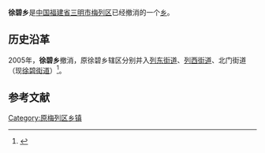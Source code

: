 {{中国乡级行政区
| 行政区全称 = 徐碧乡
| 景观照片文件名 = 
| 景观照片描述 = 
| 汉语拼音 = 
| 通用拼音 = 
| 注音符號 = 
| 其它标音类型1 = 
| 其它标音1 = 
| 其它标音类型2 = 
| 其它标音2 = 
| 其它语言类型1 = 
| 其它语言地名1 = 
| 其它语言类型2 = 
| 其它语言地名2 = 
| 上级行政区 = [[福建省|福建省]][[三明市|三明市]][[梅列区|梅列区]]
| 行政区类别 = [[乡|乡]]
| 行政区划代码 = 
| 地理坐标 = 
| 总面积 = 
| 户籍人口 = 
| 户籍人口年份 = 
| 常住人口 = 
| 常住人口年份 = 
| 人口密度 = 
| 行政区划 = 
| 官方网站 = 
| 政府驻地 = 
| 邮政编码 = 
| 毗邻行政区 = 
| 位置图文件名 = 
| 位置图描述 = 
}}
'''徐碧乡'''是[[中华人民共和国|中国]][[福建省|福建省]][[三明市|三明市]][[梅列区|梅列区]]已经撤消的一个[[乡|乡]]。

== 历史沿革 ==
2005年，'''徐碧乡'''撤消，原徐碧乡辖区分别并入[[列东街道|列东街道]]、[[列西街道|列西街道]]、北门街道（现[[徐碧街道|徐碧街道]]）<ref>{{cite web|author=三明市人民政府|title=三明市人民政府关于同意梅列区撤消徐碧乡暨北门街道更名的通知|url=http://www.sm.gov.cn/zfxxgk/zfxxgkml/xzxk/200904/t20090410_74967.htm|accessdate=2011-11-23|deadurl=yes|archiveurl=https://archive.is/20120805231934/http://www.sm.gov.cn/zfxxgk/zfxxgkml/xzxk/200904/t20090410_74967.htm|archivedate=2012-08-05}}</ref>。

== 参考文献 ==
<references/>

{{梅列区行政区划}}
{{福建小作品}}
[[Category:原梅列区乡镇|Category:原梅列区乡镇]]